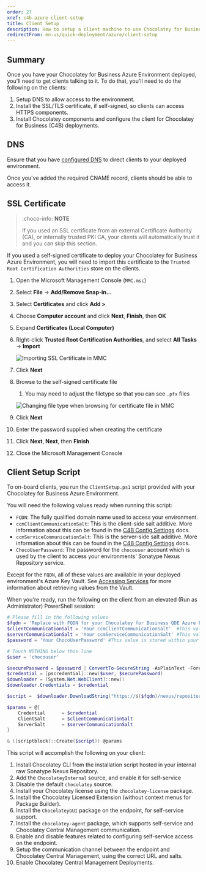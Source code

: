 ```yaml
---
order: 27
xref: c4b-azure-client-setup
title: Client Setup
description: How to setup a client machine to use Chocolatey for Business Azure Environment
redirectFrom: en-us/quick-deployment/azure/client-setup
---
```


## Summary

Once you have your Chocolatey for Business Azure Environment deployed, you'll need to get clients talking to it.
To do that, you'll need to do the following on the clients:

1. Setup DNS to allow access to the environment.
1. Install the SSL/TLS certificate, if self-signed, so clients can access HTTPS components.
1. Install Chocolatey components and configure the client for Chocolatey for Business (C4B) deployments.

## DNS

Ensure that you have [configured DNS](xref:c4b-azure#dns-configuration) to direct clients to your deployed environment.

Once you've added the required CNAME record, clients should be able to access it.

## SSL Certificate

> :choco-info: **NOTE**
>
> If you used an SSL certificate from an external Certificate Authority (CA), or internally trusted PKI CA, your clients will automatically trust it and you can skip this section.

If you used a self-signed certificate to deploy your Chocolatey for Business Azure Environment, you will need to import this certificate to the `Trusted Root Certification Authorities` store on the clients.

1. Open the Microsoft Management Console (`MMC.msc`)
1. Select **File** -> **Add/Remove Snap-in...**
1. Select **Certificates** and click **Add >**
1. Choose **Computer account** and click **Next**, **Finish**, then **OK**
1. Expand **Certificates (Local Computer)**
1. Right-click **Trusted Root Certification Authorities**, and select **All Tasks** -> **Import**

    ![Importing SSL Certificate in MMC](/images/c4b-azure/MMC-Import-Certificate.png)

1. Click **Next**
1. Browse to the self-signed certificate file
    1. You may need to adjust the filetype so that you can see `.pfx` files

    ![Changing file type when browsing for certificate file in MMC](/images/c4b-azure/MMC-Browse-FileType.png)

1. Click **Next**
1. Enter the password supplied when creating the certificate
1. Click **Next**, **Next**, then **Finish**
1. Close the Microsoft Management Console

## Client Setup Script

To on-board clients, you run the `ClientSetup.ps1` script provided with your Chocolatey for Business Azure Environment.

You will need the following values ready when running this script:

* `FQDN`: The fully qualified domain name used to access your environment.
* `ccmClientCommunicationSalt`: This is the client-side salt additive. More information about this can be found in the [C4B Config Settings](xref:ccm-client#config-settings) docs.
* `ccmServiceCommunicationSalt`: This is the server-side salt additive. More information about this can be found in the [C4B Config Settings](xref:ccm-client#config-settings) docs.
* `ChocoUserPassword`: The password for the `chocouser` account which is used by the client to access your environments' Sonatype Nexus Repository service.

Except for the `FQDN`, all of these values are available in your deployed environment's Azure Key Vault.
See [Accessing Services](xref:c4b-azure#accessing-services) for more information about retrieving values from the Vault.

When you're ready, run the following on the client from an elevated (Run as Administrator) PowerShell session:

```powershell
# Please fill in the following values
$fqdn = 'Replace with FQDN for your Chocolatey for Business QDE Azure Environment'
$clientCommunicationSalt = 'Your ccmClientCommunicationSalt'  #This value is stored within your Azure Key Vault
$serverCommunicationSalt = 'Your ccmServiceCommunicationSalt' #This value is stored within your Azure Key Vault
$password = 'Your ChocoUserPassword' #This value is stored within your Azure Key Vault

# Touch NOTHING below this line
$user = 'chocouser'

$securePassword = $password | ConvertTo-SecureString -AsPlainText -Force
$credential = [pscredential]::new($user, $securePassword)
$downloader = [System.Net.WebClient]::new()
$downloader.Credentials = $credential

$script =  $downloader.DownloadString("https://$($fqdn)/nexus/repository/choco-install/ClientSetup.ps1")

$params = @{
    Credential      = $credential
    ClientSalt      = $clientCommunicationSalt
    ServerSalt      = $serverCommunicationSalt
}

& ([scriptblock]::Create($script)) @params
```

This script will accomplish the following on your client:

1. Install Chocolatey CLI from the installation script hosted in your internal raw Sonatype Nexus Repository.
1. Add the `ChocolateyInternal` source, and enable it for self-service
1. Disable the default `chocolatey` source.
1. Install your Chocolatey license using the `chocolatey-license` package.
1. Install the Chocolatey Licensed Extension (without context menus for Package Builder).
1. Install the `ChocolateyGUI` package on the endpoint, for self-service support.
1. Install the `chocolatey-agent` package, which supports self-service and Chocolatey Central Management communication.
1. Enable and disable features related to configuring self-service access on the endpoint.
1. Setup the communication channel between the endpoint and Chocolatey Central Management, using the correct URL and salts.
1. Enable Chocolatey Central Management Deployments.
